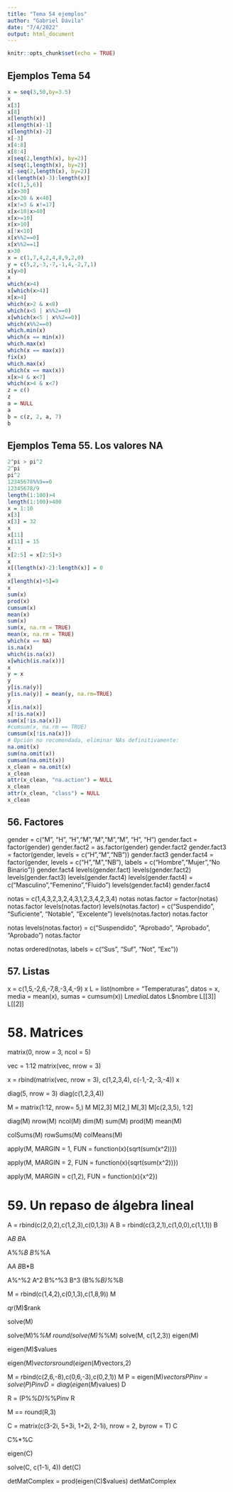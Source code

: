```yaml
---
title: "Tema 54 ejemplos"
author: "Gabriel Dávila"
date: "7/4/2022"
output: html_document
---
```


```r
knitr::opts_chunk$set(echo = TRUE)
```

## Ejemplos Tema 54


```r
x = seq(3,50,by=3.5)
x
x[3]
x[8]
x[length(x)]
x[length(x)-1]
x[length(x)-2]
x[-3]
x[4:8]
x[8:4]
x[seq(2,length(x), by=2)]
x[seq(1,length(x), by=2)]
x[-seq(2,length(x), by=2)]
x[(length(x)-3):length(x)]
x[c(1,5,6)]
x[x>30]
x[x>20 & x<40]
x[x!=3 & x!=17]
x[x<10|x>40]
x[x>=10]
x[x>10]
x[!x<10]
x[x%%2==0]
x[x%%2==1]
x>30
x = c(1,7,4,2,4,8,9,2,0)
y = c(5,2,-3,-7,-1,4,-2,7,1)
x[y>0]
x
which(x>4)
x[which(x>4)]
x[x>4]
which(x>2 & x<8)
which(x<5 | x%%2==0)
x[which(x<5 | x%%2==0)]
which(x%%2==0)
which.min(x)
which(x == min(x))
which.max(x)
which(x == max(x))
fix(x)
which.max(x)
which(x == max(x))
x[x>4 & x<7]
which(x>4 & x<7)
z = c()
z
a = NULL
a
b = c(z, 2, a, 7)
b
```


## Ejemplos Tema 55. Los valores NA

```r
2^pi > pi^2
2^pi
pi^2
12345678%%9==0
12345678/9
length(1:100)>4
length(1:100)>400
x = 1:10
x[3]
x[3] = 32
x
x[11]
x[11] = 15
x
x[2:5] = x[2:5]+3
x
x[(length(x)-2):length(x)] = 0
x
x[length(x)+5]=9
x
sum(x)
prod(x)
cumsum(x)
mean(x)
sum(x)
sum(x, na.rm = TRUE)
mean(x, na.rm = TRUE)
which(x == NA)
is.na(x)
which(is.na(x))
x[which(is.na(x))]
x
y = x
y
y[is.na(y)]
y[is.na(y)] = mean(y, na.rm=TRUE)
y
x[is.na(x)]
x[!is.na(x)]
sum(x[!is.na(x)])
#cumsum(x, na.rm == TRUE)
cumsum(x[!is.na(x)])
# Opción no recomendada, eliminar NAs definitivamente:
na.omit(x)
sum(na.omit(x))
cumsum(na.omit(x))
x_clean = na.omit(x)
x_clean
attr(x_clean, "na.action") = NULL
x_clean
attr(x_clean, "class") = NULL
x_clean
```

## 56. Factores

gender = c("M", "H", "H","M","M","M","M", "H", "H")
gender.fact = factor(gender)
gender.fact2 = as.factor(gender)
gender.fact2
gender.fact3 = factor(gender, levels = c("H","M","NB"))
gender.fact3
gender.fact4 = factor(gender, levels = c("H","M","NB"), labels = c("Hombre","Mujer","No Binario"))
gender.fact4
levels(gender.fact)
levels(gender.fact2)
levels(gender.fact3)
levels(gender.fact4)
levels(gender.fact4) = c("Masculino","Femenino","Fluido")
levels(gender.fact4)
gender.fact4


notas = c(1,4,3,2,3,2,4,3,1,2,3,4,2,3,4)
notas
notas.factor = factor(notas)
notas.factor
levels(notas.factor)
levels(notas.factor) = c("Suspendido", "Suficiente", "Notable", "Excelente")
levels(notas.factor)
notas.factor

notas
levels(notas.factor) = c("Suspendido", "Aprobado", "Aprobado", "Aprobado")
notas.factor



notas
ordered(notas, labels = c("Sus", "Suf", "Not", "Exc"))


## 57. Listas

x = c(1,5,-2,6,-7,8,-3,4,-9)
x
L = list(nombre = "Temperaturas", datos = x, media = mean(x), sumas = cumsum(x))
L$media
L$datos
L$nombre
L[[3]]
L[[2]]

# 58. Matrices

matrix(0, nrow = 3, ncol = 5)

vec = 1:12
matrix(vec, nrow = 3)


x = rbind(matrix(vec, nrow = 3), c(1,2,3,4), c(-1,-2,-3,-4))
x

diag(5, nrow = 3)
diag(c(1,2,3,4))

M = matrix(1:12, nrow= 5,)
M
M[2,3]
M[2,]
M[,3]
M[c(2,3,5), 1:2]

diag(M)
nrow(M)
ncol(M)
dim(M)
sum(M)
prod(M)
mean(M)

colSums(M)
rowSums(M)
colMeans(M)

apply(M, MARGIN = 1, FUN = function(x){sqrt(sum(x^2))})

apply(M, MARGIN = 2, FUN = function(x){sqrt(sum(x^2))})

apply(M, MARGIN = c(1,2), FUN = function(x){x^2})

# 59. Un repaso de álgebra lineal

A = rbind(c(2,0,2),c(1,2,3),c(0,1,3))
A
B = rbind(c(3,2,1),c(1,0,0),c(1,1,1))
B

A*B
B*A

A%*%B
B%*%A

A*A
B*B*B

A%^%2
A^2
B%^%3
B^3
(B%*%B)%*%B


M = rbind(c(1,4,2),c(0,1,3),c(1,8,9))
M

qr(M)$rank

solve(M)

solve(M)%*%M
round(solve(M)%*%M)
solve(M, c(1,2,3))
eigen(M)

eigen(M)$values

eigen(M)$vectors
round(eigen(M)$vectors,2)

M = rbind(c(2,6,-8),c(0,6,-3),c(0,2,1))
M
P = eigen(M)$vectors
P
Pinv = solve(P)
Pinv
D = diag(eigen(M)$values)
D

R = (P%*%D)%*%Pinv
R

M == round(R,3)


C = matrix(c(3-2i, 5+3i, 1+2i, 2-1i), nrow = 2, byrow = T)
C

C%*%C

eigen(C)

solve(C, c(1-1i, 4))
det(C)

detMatComplex = prod(eigen(C)$values)
detMatComplex


